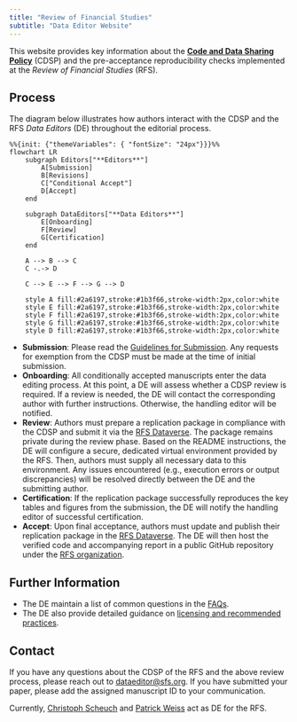```yaml
---
title: "Review of Financial Studies"
subtitle: "Data Editor Website"
---
```


This website provides key information about the [**Code and Data Sharing Policy**](https://sfs.org/review-of-financial-studies/code-sharing-policy/) (CDSP) and the pre-acceptance reproducibility checks implemented at the *Review of Financial Studies* (RFS).

## Process

The diagram below illustrates how authors interact with the CDSP and the RFS *Data Editors* (DE) throughout the editorial process.

```mermaid
%%{init: {"themeVariables": { "fontSize": "24px"}}}%%
flowchart LR
    subgraph Editors["**Editors**"]
        A[Submission]
        B[Revisions]
        C["Conditional Accept"]
        D[Accept]
    end

    subgraph DataEditors["**Data Editors**"]
        E[Onboarding]
        F[Review]
        G[Certification]
    end

    A --> B --> C
    C -.-> D

    C --> E --> F --> G --> D

    style A fill:#2a6197,stroke:#1b3f66,stroke-width:2px,color:white
    style E fill:#2a6197,stroke:#1b3f66,stroke-width:2px,color:white
    style F fill:#2a6197,stroke:#1b3f66,stroke-width:2px,color:white
    style G fill:#2a6197,stroke:#1b3f66,stroke-width:2px,color:white
    style D fill:#2a6197,stroke:#1b3f66,stroke-width:2px,color:white
```

- **Submission**: Please read the [Guidelines for Submission](https://sfs.org/guidelines-for-submissions/). Any requests for exemption from the CDSP must be made at the time of initial submission.
- **Onboarding**: All conditionally accepted manuscripts enter the data editing process. At this point, a DE will assess whether a CDSP review is required. If a review is needed, the DE will contact the corresponding author with further instructions. Otherwise, the handling editor will be notified.
- **Review**:  Authors must prepare a replication package in compliance with the CDSP and submit it via the [RFS Dataverse](https://dataverse.harvard.edu/dataverse/rfs). The package remains private during the review phase. Based on the README instructions, the DE will configure a secure, dedicated virtual environment provided by the RFS. Then, authors must supply all necessary data to this environment. Any issues encountered (e.g., execution errors or output discrepancies) will be resolved directly between the DE and the submitting author. 
- **Certification**: If the replication package successfully reproduces the key tables and figures from the submission, the DE will notify the handling editor of successful certification.
- **Accept**: Upon final acceptance, authors must update and publish their replication package in the [RFS Dataverse](https://dataverse.harvard.edu/dataverse/rfs). The DE will then host the verified code and accompanying report in a public GitHub repository under the [RFS organization](https://github.com/review-of-financial-studies).

## Further Information

- The DE maintain a list of common questions in the [FAQs](faqs.qmd).
- The DE also provide detailed guidance on [licensing and recommended practices](license.qmd).

## Contact

If you have any questions about the CDSP of the RFS and the above review process, please reach out to <a href="mailto:dataeditor@sfs.org">dataeditor@sfs.org</a>. If you have submitted your paper, please add the assigned manuscript ID to your communication.

Currently, [Christoph Scheuch](https://www.linkedin.com/in/christophscheuch/) and [Patrick Weiss](https://sites.google.com/view/patrick-weiss) act as DE for the RFS.
